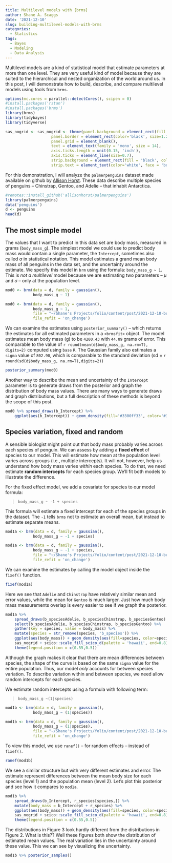 ```yaml
---
title: Multilevel models with {brms}
author: Shane A. Scaggs
date: '2021-12-10'
slug: building-multilevel-models-with-brms
categories:
  - Statistics
tags:
  - Bayes
  - Modeling
  - Data Analysis
---
```


Multilevel models are a kind of statistical model that estimate parameters at more than one level. They are very useful kind of model because they are suited to the hierarchical and nested organization of the world around us.  In this post, I will demonstrate how to build, describe, and compare multilevel models using tools from `brms`. 

```r
options(mc.cores = parallel::detectCores(), scipen = 0)
#install.packages('rstan')
#install.packages('brms')
library(brms)
library(tidybayes)
library(tidyverse)
```

```r
sas_nogrid <- sas_nogrid <- theme(panel.background = element_rect(fill = 'white', colour = 'black'), 
                    panel.border = element_rect(color='black', size=1.2, fill = '#00000000'), 
                    panel.grid = element_blank(), 
                    text = element_text(family = 'mono', size = 14),
                    axis.ticks.length = unit(0.15, 'inch'), 
                    axis.ticks = element_line(size=0.7), 
                    strip.background = element_rect(fill = 'black', color = 'black'), 
                    strip.text = element_text(color='white', face = 'bold'))

```



For this demonstration, I will analyze the `palmerpenguins` dataset made available on github by [Allison Horst](https://allisonhorst.github.io/palmerpenguins/articles/intro.html#exploring-factors-1). These data describe multiple species of penguins -- Chinstrap, Gentoo, and Adelie -- that inhabit Antarctica. 

```r
#remotes::install_github('allisonhorst/palmerpenguins')
library(palmerpenguins)
data('penguins')
d <- penguins
head(d)
```
## The most simple model

The values that I want to predict in this data set are body mass, measured in grams (`body_mass_g`). The simplest model we could use to predict body mass would contain a single parameter, the `Intercept`, sometimes also called $\alpha$ in statistical notation. This model estimates a grand mean body mass of all penguins in the data set, and the uncertainty around the estimate. We specify this model in `brm` using the formula: `body_mass_g ~ 1`. This is *not a multilevel* model because we are estimating two parameters -- $\mu$ and $\sigma$ -- only at the population level. 

```r
mod0 <- brm(data = d, family = gaussian(),
            body_mass_g ~ 1)
```

```r
mod0 <- brm(data = d, family = gaussian(),
            body_mass_g ~ 1, 
            file = "~/Shane's Projects/folio/content/post/2021-12-10-building-multilevel-models-with-brms/models/Model0-Intercept",
            file_refit = 'on_change')
```

We can examine the estimates using `posterior_summary()` -- which returns the estimates for all estimated parameters in a `<brmsfit>` object. The model estimates mean body mass (g) to be `4200.43` with `44.09` grams of error. This comparable to the value of ``r round(mean(d$body_mass_g, na.rm=T), digits=2)`` computed using `base` `R`. The Gaussian family also estimates a `sigma` value of `802.90`, which is comparable to the standard deviation (sd  = ``r round(sd(d$body_mass_g, na.rm=T),digits=2)``)

```r
posterior_summary(mod0)
```

Another way to describe the mean and uncertainty of the `Intercept` parameter is to generate draws from the posterior and graph the distribution of body mass values. There are many ways to generate draws and graph distributions, but a full description of these methods is beyond the scope of this post. 

```r
mod0 %>% spread_draws(b_Intercept) %>%
    ggplot(aes(b_Intercept)) + geom_density(fill='#3300ff33', color='#3300ff', lwd=1.2) + sas_nogrid + geom_vline(xintercept = 4200.43, lty=2)
```


## Species variation, fixed and random

A sensible biologist might point out that body mass  probably varies across each species of penguin. We can assess by adding a **fixed effect** of species to our model. This will estimate how mean at the population level varies across groups (i.e., multiple intercepts). It will not, however, help us understand how body mass varies *within* each species. To do that, we need estimate **random intercepts** for each species group. We'll fit both models to illustrate the difference. 

For the fixed effect model, we add a covariate for species to our model formula: 

> `body_mass_g ~ -1 + species`

This formula will estimate a fixed intercept for each of the species groups in the dataset. The `-1` tells `brms` not to estimate an overall mean, but instead to estimate separate means.  

```r
mod1a <- brm(data = d, family = gaussian(),
            body_mass_g ~ -1 + species)
```

```r
mod1a <- brm(data = d, family = gaussian(),
            body_mass_g ~ -1 + species, 
            file = "~/Shane's Projects/folio/content/post/2021-12-10-building-multilevel-models-with-brms/models/Model1a-FixedSpecies",
            file_refit = 'on_change')
```

We can examine the estimates by calling the model object inside the `fixef()` function. 
```r
fixef(mod1a)
```

Here we see that `Adelie` and `Chinstrap` have relatively similar mean and error values, while the mean for `Gentoo` is much larger. Just how much body mass measurements overlap is every easier to see if we graph the posterior. 

```r
mod1a %>% 
    spread_draws(b_speciesAdelie, b_speciesChinstrap, b_speciesGentoo) %>%
    select(b_speciesAdelie, b_speciesChinstrap, b_speciesGentoo) %>%
    gather(key = species, value = body_mass) %>%
    mutate(species = str_remove(species, 'b_species')) %>%
    ggplot(aes(body_mass)) + geom_density(aes(fill=species, color=species), lwd=1.2, alpha=0.4) + 
    sas_nogrid + scico::scale_fill_scico_d(palette = 'hawaii', end=0.8) + scico::scale_color_scico_d(palette = 'hawaii', end=0.8) + 
    theme(legend.position = c(0.55,0.5))
```
Although the graph makes it clear that there are mean differences between species, the shape of the curve is based on the same `sigma` value for the entire population. Thus, our model *only* accounts for between species variation. To describe variation within and between species, we need allow random intercepts for each species. 

We estimate random intercepts using a formula with following term: 

> `body_mass_g ~(1|species)`

```r
mod1b <- brm(data = d, family = gaussian(),
            body_mass_g ~ (1|species))
```

```r
mod1b <- brm(data = d, family = gaussian(),
            body_mass_g ~ (1|species), 
            file = "~/Shane's Projects/folio/content/post/2021-12-10-building-multilevel-models-with-brms/models/Model1b-RandomSpecies",
            file_refit = 'on_change')
```

To view this model, we use `ranef()` -- for random effects -- instead of `fixef()`. 

```r
ranef(mod1b)
```
We see a similar structure but with very different estimates and error. The estimate represent differences between the mean body size for each species (level 1) and the population mean (level 2). Let's plot this posterior and see how it compares to `mod1a`. 

```r
mod1b %>% 
    spread_draws(b_Intercept, r_species[species,]) %>%
    mutate(body_mass = b_Intercept + r_species) %>%
    ggplot(aes(body_mass)) + geom_density(aes(fill=species, color=species), lwd=1.2, alpha=0.4) + 
    sas_nogrid + scico::scale_fill_scico_d(palette = 'hawaii', end=0.8) + scico::scale_color_scico_d(palette = 'hawaii', end=0.8) + 
    theme(legend.position = c(0.55,0.5))
```

The distributions in Figure 3 look hardly different from the distributions in Figure 2. What is this?? Well these figures both show the distribution of estimated mean values. The real variation lies in the uncertainty around these value. This we can see by visualizing the uncertainty. 

```r
mod1b %>% posterior_samples()
```



